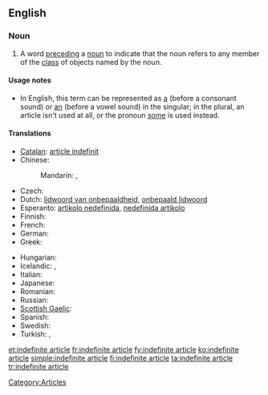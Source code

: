==English==
{{wikipedia|Article (grammar)}}

===Noun===
{{en-noun|sg=[[indefinite]] [[article]]}}

# {{grammar}} A word [[precede|preceding]] a [[noun]] to indicate that the noun refers to any member of the [[class]] of objects named by the noun.

====Usage notes====
* In English, this term can be represented as [[a]] (before a consonant sound) or [[an]] (before a vowel sound) in the singular; in the plural, an article isn't used at all, or the pronoun [[some]] is used instead.

====Translations====
{{trans-top|word preceding a noun to indicate any member of the class of objects}}
* [[Catalan]]: [[article indefinit]]
* Chinese:
*: Mandarin: {{t-|cmn|不定冠詞|sc=Hani}}, {{t-|cmn|不定冠词|tr=bùdìng guàncí|sc=Hani}}
* Czech: {{t-|cs|neurčitý člen|m}}
* Dutch: [[lidwoord van onbepaaldheid]], [[onbepaald lidwoord]] {{n}}
* Esperanto: [[artikolo nedefinida]], [[nedefinida artikolo]]
* Finnish: {{t+|fi|epämääräinen artikkeli}}
* French: {{t-|fr|article indéfini|m}}
* German: {{t|de|unbestimmter Artikel|m}}
* Greek: {{t-|el|αόριστο άρθρο|n|tr=aóristo árthro}}
{{trans-mid}}
* Hungarian: {{t+|hu|határozatlan névelő}}
* Icelandic: {{t+|is|óákveðinn greinir|m}},  {{t-|is|óákv. gr.|m}}
* Italian: {{t|it|articolo indefinito|m}}
* Japanese: {{t-|ja|不定冠詞|tr=ふていかんし, futei kanshi}}
* Romanian: {{t-|ro|articol nehotărât|n}}
* Russian: {{t-|ru|неопределённый артикль|m|tr=neopredeljónnyj artíkl'}}
* [[Scottish Gaelic]]: {{t-|gd|alt neo-chinnteach|xs=Scottish Gaelic}}
* Spanish: {{t-|es|artículo indefinido|m}}
* Swedish: {{t|sv|obestämd artikel|c}}
* Turkish: {{t|tr|belirsiz artikel}},  {{t|tr|belirsiz tanımlık}}
{{trans-bottom}}

[[Category:Articles]]

[[et:indefinite article]]
[[fr:indefinite article]]
[[fy:indefinite article]]
[[ko:indefinite article]]
[[simple:indefinite article]]
[[fi:indefinite article]]
[[ta:indefinite article]]
[[tr:indefinite article]]